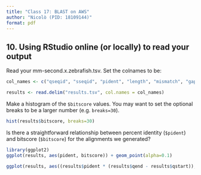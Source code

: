```yaml
---
title: "Class 17: BLAST on AWS"
author: "Nicolò (PID: 18109144)"
format: pdf
---
```


## 10. Using RStudio online (or locally) to read your output

Read your mm-second.x.zebrafish.tsv. Set the colnames to be:

```r
col_names <- c("qseqid", "sseqid", "pident", "length", "mismatch", "gapopen", "qstart", "qend", "sstart", "send", "evalue", "bitscore")
```

```r
results <- read.delim("results.tsv", col.names = col_names)
```

Make a histogram of the `$bitscore` values. You may want to set the optional breaks to be a larger number (e.g. `breaks=30`).

```r
hist(results$bitscore, breaks=30)
```

Is there a straightforward relationship between percent identity (`$pident`) and bitscore (`$bitscore`) for the alignments we generated?

```r
library(ggplot2)
ggplot(results, aes(pident, bitscore)) + geom_point(alpha=0.1)
```

```r
ggplot(results, aes((results$pident * (results$qend - results$qstart)), bitscore)) + geom_point(alpha=0.1) + geom_smooth()
```

